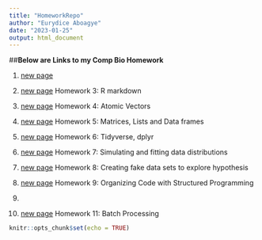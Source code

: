 ```yaml
---
title: "HomeworkRepo"
author: "Eurydice Aboagye"
date: "2023-01-25"
output: html_document
---
```



##**Below  are Links to my Comp Bio Homework**  



1. [new page](testdrive1.html)   


2. [new page](Homework3.html)  Homework 3: R markdown

3. [new page](Homework4.html)  Homework 4: Atomic Vectors

4. [new page](Homework5.html)  Homework 5: Matrices, Lists and Data frames

5. [new page](Homework6.html)  Homework 6: Tidyverse, dplyr

6. [new page](Homework7.html)  Homework 7: Simulating and fitting data distributions  

7. [new page](Homework8.html) Homework 8: Creating fake data sets to explore hypothesis

8. [new page](Homework9.html) Homework 9: Organizing Code with Structured Programming

9. 

10. [new page](Homework11.html) Homework 11: Batch Processing


```r
knitr::opts_chunk$set(echo = TRUE)
```

